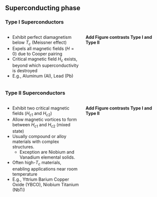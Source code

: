 ## Superconducting phase

::: {.panel-tabset}

### Type I Superconductors

:::: {.columns}
::: {.column width=50%}


- Exhibit perfect diamagnetism below $T_c$ (Meissner effect)
- Expels all magnetic fields ($H= 0$) due to Cooper pairing
- Critical magnetic field $H_c$ exists, beyond which superconductivity is destroyed
- E.g., Aluminum (Al), Lead (Pb)
:::

::: {.column width=50%}

**Add Figure contrasts Type I and Type II** 

:::
::::

### Type II Superconductors

:::: {.columns}
::: {.column width=50%}

- Exhibit two critical magnetic fields ($H_{c1}$ and $H_{c2}$)
- Allow magnetic vortices to form between $H_{c1}$ and $H_{c2}$ (mixed state)
- Usually compound or alloy materials with complex structures.
    - Exception are Niobium and Vanadium elemental solids.
- Often high-$T_c$ materials, enabling applications near room temperature
- E.g., Yttrium Barium Copper Oxide (YBCO), Niobium Titanium (NbTi)

:::

::: {.column width=50%}

**Add Figure contrasts Type I and Type II** 

:::
::::

:::
